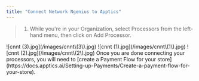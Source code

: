 ```yaml
---
title: "Connect Network Ngenius to Apptics"
---
```


> 1. While you're in your Organization, select Processors from the left-hand menu, then click on Add Processor.

<Steps>
  <Step title="While you're in your Organization, select Processors from the left-hand menu, then click on Add Processor.">
    ![cnnt (3).jpg](/images/cnnt\(3\).jpg)
  </Step>
  <Step title="Select Network Ngenius.">
    ![cnnt (1).jpg](/images/cnnt\(1\).jpg)
  </Step>
  <Step title="A pop up menu will appear, requesting you to fill out the needed information and to connect your Network Ngenius account.">
    ![cnnt (2).jpg](/images/cnnt\(2\).jpg)
  </Step>
  <Step title="Once done click on Save changes.">
    Once you are done connecting your processors, you will need to [create a Payment Flow for your store](https://docs.apptics.ai/Setting-up-Payments/Create-a-payment-flow-for-your-store).
  </Step>
</Steps>